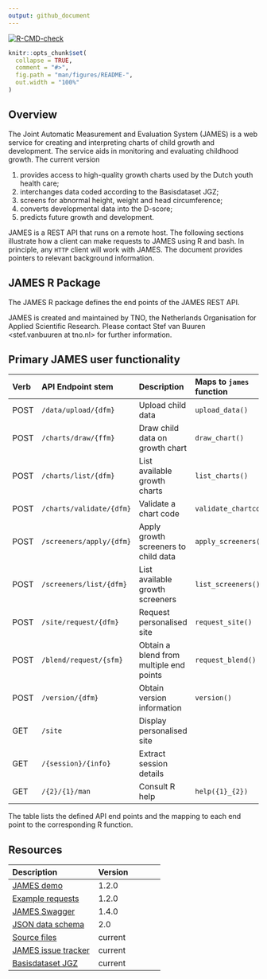 ```yaml
---
output: github_document
---
```


<!-- README.md is generated from README.Rmd. Please edit that file -->

<!-- badges: start -->
[![R-CMD-check](https://github.com/growthcharts/james/actions/workflows/R-CMD-check.yaml/badge.svg)](https://github.com/growthcharts/james/actions/workflows/R-CMD-check.yaml)
<!-- badges: end -->

```r
knitr::opts_chunk$set(
  collapse = TRUE,
  comment = "#>",
  fig.path = "man/figures/README-",
  out.width = "100%"
)
```

## Overview

The Joint Automatic Measurement and Evaluation System (JAMES) is a web service for creating and interpreting charts of child growth and development. The service aids in monitoring and evaluating childhood growth. The current version

1. provides access to high-quality growth charts used by the Dutch youth health care;
2. interchanges data coded according to the Basisdataset JGZ;
3. screens for abnormal height, weight and head circumference;
4. converts developmental data into the D-score;
5. predicts future growth and development.

JAMES is a REST API that runs on a remote host. The following sections illustrate how a client can make requests to JAMES using R and bash. In principle, any `HTTP` client will work with JAMES. The document provides pointers to relevant background information.

## JAMES R Package

The JAMES R package defines the end points of the JAMES REST API. 

JAMES is created and maintained by TNO, the Netherlands Organisation for Applied Scientific Research. Please contact Stef van Buuren <stef.vanbuuren at tno.nl> for further information.

## Primary JAMES user functionality

  | Verb  | API Endpoint stem          | Description                                | Maps to `james` function |
  |:------|:-------------------------- |:------------------------------------------ |:-------------------------|
  | POST  | `/data/upload/{dfm}`       | Upload child data                          | `upload_data()`          |
  | POST  | `/charts/draw/{ffm}`       | Draw child data on growth chart            | `draw_chart()`           |
  | POST  | `/charts/list/{dfm}`       | List available growth charts               | `list_charts()`          |
  | POST  | `/charts/validate/{dfm}`   | Validate a chart code                      | `validate_chartcode()`   |
  | POST  | `/screeners/apply/{dfm}`   | Apply growth screeners to child data       | `apply_screeners()`      |
  | POST  | `/screeners/list/{dfm}`    | List available growth screeners            | `list_screeners()`       |
  | POST  | `/site/request/{dfm}`      | Request personalised site                  | `request_site()`         |
  | POST  | `/blend/request/{sfm}`     | Obtain a blend from multiple end points    | `request_blend()`        |
  | POST  | `/version/{dfm}`           | Obtain version information                 | `version()`              |
  | GET   | `/site`                    | Display personalised site                  |                          |
  | GET   | `/{session}/{info}`        | Extract session details                    |                          |
  | GET   | `/{2}/{1}/man`             | Consult R help                             | `help({1}_{2})`          |
  
The table lists the defined API end points and the mapping to each end point to the corresponding R function. 

## Resources

| Description                                           | Version                                  |
|:------------------------------------------------------|:-----------------------------------------|
| [JAMES demo](https://tnochildhealthstatistics.shinyapps.io/james_tryout/) | 1.2.0 |
| [Example requests](https://james.groeidiagrammen.nl) | 1.2.0 |
| [JAMES Swagger](https://app.swaggerhub.com/apis-docs/stefvanbuuren/james) | 1.4.0     |
| [JSON data schema](https://github.com/growthcharts/bdsreader/blob/master/inst/schemas/bds_v2.0.json) | 2.0 |
| [Source files](https://github.com/growthcharts/james) | current |
| [JAMES issue tracker](https://github.com/growthcharts/james/issues) | current |
| [Basisdataset JGZ](https://www.ncj.nl/themadossiers/informatisering/basisdataset/documentatie/?cat=13) | current |
